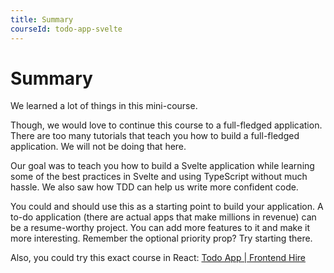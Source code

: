 ```yaml
---
title: Summary
courseId: todo-app-svelte
---
```


# Summary

We learned a lot of things in this mini-course.

Though, we would love to continue this course to a full-fledged application. There are too many tutorials that teach you how to build a full-fledged application. We will not be doing that here.

Our goal was to teach you how to build a Svelte application while learning some of the best practices in Svelte and using TypeScript without much hassle. We also saw how TDD can help us write more confident code.

You could and should use this as a starting point to build your application. A to-do application (there are actual apps that make millions in revenue) can be a resume-worthy project. You can add more features to it and make it more interesting. Remember the optional priority prop? Try starting there.

Also, you could try this exact course in React: [Todo App | Frontend Hire](/courses/todo-app-react/overview)
